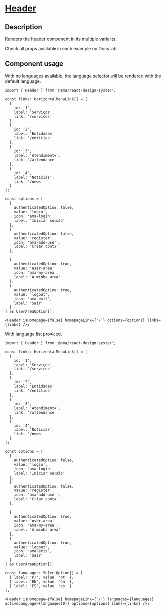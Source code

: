
<Meta title="Components/Header/Header Docs" />

<h1 className="mb-32">
  <u>Header</u>
</h1>

<h2>Description</h2>
<p className="fs-16">Renders the header component in its multiple variants.</p>
<p className="fs-16">Check all props available in each example on Docs tab.</p>

<h2>Component usage</h2>

<p className="fs-16">With no languages available, the language selector will be rendered with the default language.</p>

```tsx
import { Header } from '@ama/react-design-system';

const links: HorizontalMenuLink[] = [
  {
    id: '1',
    label: 'Serviços',
    link: '/services'
  },
  {
    id: '2',
    label: 'Entidades',
    link: '/entities'
  },
  {
    id: '3',
    label: 'Atendimento',
    link: '/attendance'
  },
  {
    id: '4',
    label: 'Notícias',
    link: '/news'
  }
];

const options = [
  {
    authenticatedOption: false,
    value: 'login',
    icon: 'ama-login',
    label: 'Iniciar sessão'
  },
  {
    authenticatedOption: false,
    value: 'register',
    icon: 'ama-add-user',
    label: 'Criar conta'
  },

  {
    authenticatedOption: true,
    value: 'user-area',
    icon: 'ama-my-area',
    label: 'A minha área'
  },
  {
    authenticatedOption: true,
    value: 'logout',
    icon: 'ama-exit',
    label: 'Sair'
  }
] as UserAreaOption[];

<Header isHomepage={false} homepageLink={'/'} options={options} links={links} />;
```

<p className="fs-16">With language list provided.</p>

```tsx
import { Header } from '@ama/react-design-system';

const links: HorizontalMenuLink[] = [
  {
    id: '1',
    label: 'Serviços',
    link: '/services'
  },
  {
    id: '2',
    label: 'Entidades',
    link: '/entities'
  },
  {
    id: '3',
    label: 'Atendimento',
    link: '/attendance'
  },
  {
    id: '4',
    label: 'Notícias',
    link: '/news'
  }
];

const options = [
  {
    authenticatedOption: false,
    value: 'login',
    icon: 'ama-login',
    label: 'Iniciar sessão'
  },
  {
    authenticatedOption: false,
    value: 'register',
    icon: 'ama-add-user',
    label: 'Criar conta'
  },

  {
    authenticatedOption: true,
    value: 'user-area',
    icon: 'ama-my-area',
    label: 'A minha área'
  },
  {
    authenticatedOption: true,
    value: 'logout',
    icon: 'ama-exit',
    label: 'Sair'
  }
] as UserAreaOption[];

const languages: SelectOption[] = [
  { label: 'PT', value: 'pt' },
  { label: 'EN', value: 'en' },
  { label: 'ES', value: 'es' }
];

<Header isHomepage={false} homepageLink={'/'} languages={languages} activeLanguage={languages[0]} options={options} links={links} />;
```
